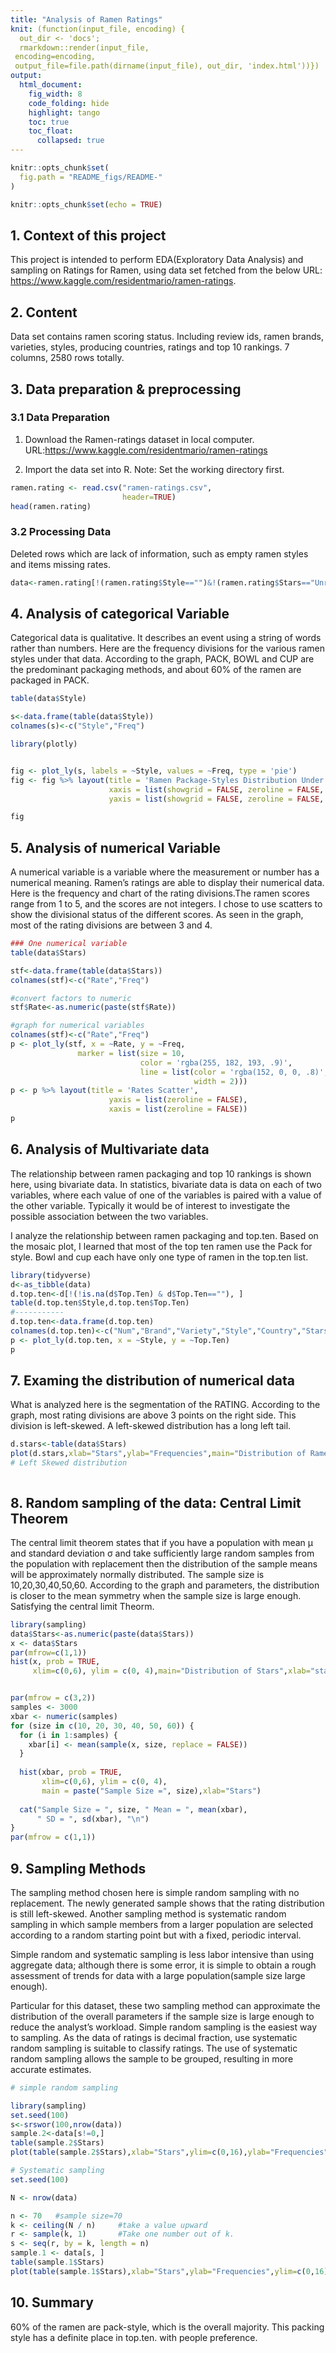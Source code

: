 ---
title: "Analysis of Ramen Ratings"
knit: (function(input_file, encoding) {
  out_dir <- 'docs';
  rmarkdown::render(input_file,
 encoding=encoding,
 output_file=file.path(dirname(input_file), out_dir, 'index.html'))})
output:
  html_document:
    fig_width: 8
    code_folding: hide
    highlight: tango
    toc: true
    toc_float:
      collapsed: true
---

```{r, echo = FALSE}
knitr::opts_chunk$set(
  fig.path = "README_figs/README-"
)
```

```{r setup, include=FALSE}
knitr::opts_chunk$set(echo = TRUE)
```

## 1. Context of this project

This project is intended to perform EDA(Exploratory Data Analysis) and sampling on Ratings for Ramen, using data set fetched from the below URL: <https://www.kaggle.com/residentmario/ramen-ratings>.


## 2. Content

Data set contains ramen scoring status. Including review ids, ramen brands, varieties, styles, producing countries, ratings and top 10 rankings. 7 columns, 2580 rows totally.


## 3. Data preparation & preprocessing
### 3.1 Data Preparation
  1. Download the Ramen-ratings dataset in local computer. 
  URL:<https://www.kaggle.com/residentmario/ramen-ratings>
  
  2. Import the data set into R.
  Note: Set the working directory first.
```{r}
ramen.rating <- read.csv("ramen-ratings.csv",
                         header=TRUE)
head(ramen.rating)
```
### 3.2 Processing Data 

Deleted rows which are lack of information, such as empty ramen styles and items missing rates.

```{r}
data<-ramen.rating[!(ramen.rating$Style=="")&!(ramen.rating$Stars=="Unrated"), ]

```



## 4. Analysis of categorical Variable
Categorical data is qualitative. It describes an event using a string of words rather than numbers.
Here are the frequency divisions for the various ramen styles under that data. According to the graph, PACK, BOWL and CUP are the predominant packaging methods, and about 60% of the ramen are packaged in PACK.
```{r}
table(data$Style)

s<-data.frame(table(data$Style))
colnames(s)<-c("Style","Freq")

library(plotly)


fig <- plot_ly(s, labels = ~Style, values = ~Freq, type = 'pie')
fig <- fig %>% layout(title = 'Ramen Package-Styles Distribution Under Data',
                      xaxis = list(showgrid = FALSE, zeroline = FALSE, showticklabels = FALSE),
                      yaxis = list(showgrid = FALSE, zeroline = FALSE, showticklabels = FALSE))

fig
```



## 5. Analysis of numerical Variable
A numerical variable is a variable where the measurement or number has a numerical meaning. 
Ramen's ratings are able to display their numerical data. Here is the frequency and chart of the rating divisions.The ramen scores range from 1 to 5, and the scores are not integers. I chose to use scatters to show the divisional status of the different scores. As seen in the graph, most of the rating divisions are between 3 and 4.



```{r}

### One numerical variable
table(data$Stars)

stf<-data.frame(table(data$Stars))
colnames(stf)<-c("Rate","Freq")

#convert factors to numeric
stf$Rate<-as.numeric(paste(stf$Rate))

#graph for numerical variables
colnames(stf)<-c("Rate","Freq")
p <- plot_ly(stf, x = ~Rate, y = ~Freq,
               marker = list(size = 10,
                             color = 'rgba(255, 182, 193, .9)',
                             line = list(color = 'rgba(152, 0, 0, .8)',
                                         width = 2)))
p <- p %>% layout(title = 'Rates Scatter',
                      yaxis = list(zeroline = FALSE),
                      xaxis = list(zeroline = FALSE))
p

```


## 6. Analysis of Multivariate data 
The relationship between ramen packaging and top 10 rankings is shown here, using bivariate data. 
In statistics, bivariate data is data on each of two variables, where each value of one of the variables is paired with a value of the other variable. Typically it would be of interest to investigate the possible association between the two variables.

I analyze the relationship between ramen packaging and top.ten. Based on the mosaic plot, I learned that most of the top ten ramen use the Pack for style. Bowl and cup each have only one type of ramen in the top.ten list.


```{r}
library(tidyverse)
d<-as_tibble(data)
d.top.ten<-d[!(!is.na(d$Top.Ten) & d$Top.Ten==""), ]
table(d.top.ten$Style,d.top.ten$Top.Ten)
#-----------
d.top.ten<-data.frame(d.top.ten)
colnames(d.top.ten)<-c("Num","Brand","Variety","Style","Country","Stars","Top.Ten")
p <- plot_ly(d.top.ten, x = ~Style, y = ~Top.Ten) 
p
```

## 7. Examing the distribution of numerical data
What is analyzed here is the segmentation of the RATING. According to the graph, most rating divisions are above 3 points on the right side. This division is left-skewed. A left-skewed distribution has a long left tail.
```{r}
d.stars<-table(data$Stars)
plot(d.stars,xlab="Stars",ylab="Frequencies",main="Distribution of Ramen Stars")
# Left Skewed distribution
```
```{r}

```


## 8. Random sampling of the data: Central Limit Theorem

The central limit theorem states that if you have a population with mean μ and standard deviation σ and take sufficiently large random samples from the population with replacement then the distribution of the sample means will be approximately normally distributed. 
The sample size is 10,20,30,40,50,60. According to the graph and parameters, the distribution is closer to the mean symmetry when the sample size is large enough. Satisfying the central limit Theorm.
```{r}
library(sampling)
data$Stars<-as.numeric(paste(data$Stars))
x <- data$Stars
par(mfrow=c(1,1))
hist(x, prob = TRUE, 
     xlim=c(0,6), ylim = c(0, 4),main="Distribution of Stars",xlab="stars")


par(mfrow = c(3,2))
samples <- 3000
xbar <- numeric(samples)
for (size in c(10, 20, 30, 40, 50, 60)) {
  for (i in 1:samples) {
    xbar[i] <- mean(sample(x, size, replace = FALSE))
  }
  
  hist(xbar, prob = TRUE, 
       xlim=c(0,6), ylim = c(0, 4),
       main = paste("Sample Size =", size),xlab="Stars")
  
  cat("Sample Size = ", size, " Mean = ", mean(xbar),
      " SD = ", sd(xbar), "\n")
}
par(mfrow = c(1,1))


```

## 9. Sampling Methods 
The sampling method chosen here is simple random sampling with no replacement. The newly generated sample shows that the rating distribution is still left-skewed.
Another sampling method is systematic random sampling in which sample members from a larger population are selected according to a random starting point but with a fixed, periodic interval. 

Simple random and systematic sampling is less labor intensive than using aggregate data; although there is some error, it is simple to obtain a rough assessment of trends for data with a large population(sample size large enough).

Particular for this dataset, these two sampling method can approximate the distribution of the overall parameters if the sample size is large enough to reduce the analyst's workload. Simple random sampling is the easiest way to sampling. As the data of ratings is decimal fraction, use systematic random sampling is suitable to classify ratings. The use of systematic random sampling allows the sample to be grouped, resulting in more accurate estimates.

```{r}
# simple random sampling

library(sampling)
set.seed(100)
s<-srswor(100,nrow(data))
sample.2<-data[s!=0,]
table(sample.2$Stars)
plot(table(sample.2$Stars),xlab="Stars",ylim=c(0,16),ylab="Frequencies",main="Simple Random Sampling For Ramen Rating")

# Systematic sampling
set.seed(100)

N <- nrow(data)

n <- 70   #sample size=70
k <- ceiling(N / n) 	#take a value upward
r <- sample(k, 1)		#Take one number out of k.
s <- seq(r, by = k, length = n)
sample.1 <- data[s, ]
table(sample.1$Stars)
plot(table(sample.1$Stars),xlab="Stars",ylab="Frequencies",ylim=c(0,16),main="Systematic Random Sampling For Ramen Rating")

```


## 10. Summary
60% of the ramen are pack-style, which is the overall majority. This packing style has a definite place in top.ten. with people preference.
